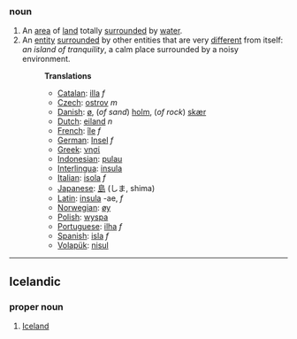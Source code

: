 ===noun===
# An [[area]] of [[land]] totally [[surround]]ed by [[water]].
# An [[entity]] [[surround]]ed by other entities that are very [[different]] from itself: ''an island of tranquility'', a calm place surrounded by a noisy environment.
#:'''Translations'''
#:*[[Catalan]]: [[illa]] ''f''
#:*[[Czech]]: [[ostrov]] ''m''
#:*[[Danish]]: [[ø]], (''of sand'') [[holm]], (''of rock'') [[skær]]
#:*[[Dutch]]: [[eiland]] ''n''
#:*[[French]]: [[île]] ''f''
#:*[[German]]: [[Insel]] ''f''
#:*[[Greek]]: [[νησί]]
#:*[[Indonesian]]: [[pulau]]
#:*[[Interlingua]]: [[insula]]
#:*[[Italian]]: [[isola]] ''f''
#:*[[Japanese]]: [[島]] (しま, shima)
#:*[[Latin]]: [[insula]] -ae, ''f''
#:*[[Norwegian]]: [[øy]]
#:*[[Polish]]: [[wyspa]]
#:*[[Portuguese]]: [[ilha]] ''f''
#:*[[Spanish]]: [[isla]] ''f''
#:*[[Volapük]]: [[nisul]]

----

==Icelandic==
===proper noun===
#[[Iceland]]